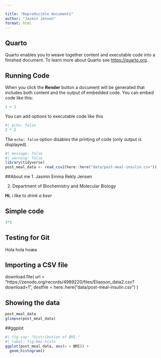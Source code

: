 ```yaml
---

title: "Reproducible documents"
author: "Jasmin Jensen"
format: html
---
```



## Quarto

Quarto enables you to weave together content and executable code into a finished document. To learn more about Quarto see <https://quarto.org>.

## Running Code

When you click the **Render** button a document will be generated that includes both content and the output of embedded code. You can embed code like this:

```r
1 + 1
```

You can add options to executable code like this 

```r
#| echo: false
2 * 2
```

The `echo: false` option disables the printing of code (only output is displayed).

```r
#| message: false
#| warning: false
library(tidyverse)
post_meal_data <- read_csv2(here::here("data/post-meal-insulin.csv"))
```

##About me 
1. Jasmin Emma Rekly Jensen 

2. Department of Biochemistry and Molecular Biology 

**Hi**, i like to *drink a beer* 

## Simple code 
```r
3*3
```

## Testing for Git 
Hola hola hoæa 

## Importing a CSV file 
download.file(
  url = "https://zenodo.org/records/4989220/files/Eliasson_data2.csv?download=1",
  destfile = here::here("data/post-meal-insulin.csv")
)

## Showing the data
```r
post_meal_data
glimpse(post_meal_data)
```



##ggplot 
```r
#| fig-cap: "Distribution of BMI."
#| label: fig-bmi-histo
ggplot(post_meal_data, aes(x = BMI)) + 
  geom_histogram()
```

